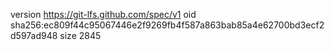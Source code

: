 version https://git-lfs.github.com/spec/v1
oid sha256:ec809f44c95067446e2f9269fb4f587a863bab85a4e62700bd3ecf2d597ad948
size 2845

